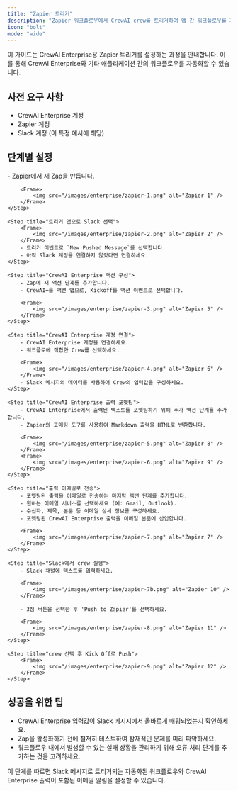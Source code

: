 ```yaml
---
title: "Zapier 트리거"
description: "Zapier 워크플로우에서 CrewAI crew를 트리거하여 앱 간 워크플로우를 자동화합니다"
icon: "bolt"
mode: "wide"
---
```


이 가이드는 CrewAI Enterprise용 Zapier 트리거를 설정하는 과정을 안내합니다. 이를 통해 CrewAI Enterprise와 기타 애플리케이션 간의 워크플로우를 자동화할 수 있습니다.

## 사전 요구 사항

- CrewAI Enterprise 계정
- Zapier 계정
- Slack 계정 (이 특정 예시에 해당)

## 단계별 설정

<Steps>
    <Step title="Slack 트리거 설정">
        - Zapier에서 새 Zap을 만듭니다.

        <Frame>
            <img src="/images/enterprise/zapier-1.png" alt="Zapier 1" />
        </Frame>
    </Step>

    <Step title="트리거 앱으로 Slack 선택">
        <Frame>
            <img src="/images/enterprise/zapier-2.png" alt="Zapier 2" />
        </Frame>
        - 트리거 이벤트로 `New Pushed Message`를 선택합니다.
        - 아직 Slack 계정을 연결하지 않았다면 연결하세요.
    </Step>

    <Step title="CrewAI Enterprise 액션 구성">
        - Zap에 새 액션 단계를 추가합니다.
        - CrewAI+를 액션 앱으로, Kickoff를 액션 이벤트로 선택합니다.

        <Frame>
            <img src="/images/enterprise/zapier-3.png" alt="Zapier 5" />
        </Frame>
    </Step>

    <Step title="CrewAI Enterprise 계정 연결">
        - CrewAI Enterprise 계정을 연결하세요.
        - 워크플로에 적합한 Crew를 선택하세요.

        <Frame>
            <img src="/images/enterprise/zapier-4.png" alt="Zapier 6" />
        </Frame>
        - Slack 메시지의 데이터를 사용하여 Crew의 입력값을 구성하세요.
    </Step>

    <Step title="CrewAI Enterprise 출력 포맷팅">
        - CrewAI Enterprise에서 출력된 텍스트를 포맷팅하기 위해 추가 액션 단계를 추가합니다.
        - Zapier의 포매팅 도구를 사용하여 Markdown 출력을 HTML로 변환합니다.

        <Frame>
            <img src="/images/enterprise/zapier-5.png" alt="Zapier 8" />
        </Frame>
        <Frame>
            <img src="/images/enterprise/zapier-6.png" alt="Zapier 9" />
        </Frame>
    </Step>

    <Step title="출력 이메일로 전송">
        - 포맷팅된 출력을 이메일로 전송하는 마지막 액션 단계를 추가합니다.
        - 원하는 이메일 서비스를 선택하세요 (예: Gmail, Outlook).
        - 수신자, 제목, 본문 등 이메일 상세 정보를 구성하세요.
        - 포맷팅된 CrewAI Enterprise 출력을 이메일 본문에 삽입합니다.

        <Frame>
            <img src="/images/enterprise/zapier-7.png" alt="Zapier 7" />
        </Frame>
    </Step>

    <Step title="Slack에서 crew 실행">
        - Slack 채널에 텍스트를 입력하세요.

        <Frame>
            <img src="/images/enterprise/zapier-7b.png" alt="Zapier 10" />
        </Frame>

        - 3점 버튼을 선택한 후 'Push to Zapier'를 선택하세요.

        <Frame>
            <img src="/images/enterprise/zapier-8.png" alt="Zapier 11" />
        </Frame>
    </Step>

    <Step title="crew 선택 후 Kick Off로 Push">
        <Frame>
            <img src="/images/enterprise/zapier-9.png" alt="Zapier 12" />
        </Frame>
    </Step>
</Steps>

## 성공을 위한 팁

- CrewAI Enterprise 입력값이 Slack 메시지에서 올바르게 매핑되었는지 확인하세요.
- Zap을 활성화하기 전에 철저히 테스트하여 잠재적인 문제를 미리 파악하세요.
- 워크플로우 내에서 발생할 수 있는 실패 상황을 관리하기 위해 오류 처리 단계를 추가하는 것을 고려하세요.

이 단계를 따르면 Slack 메시지로 트리거되는 자동화된 워크플로우와 CrewAI Enterprise 출력이 포함된 이메일 알림을 설정할 수 있습니다.